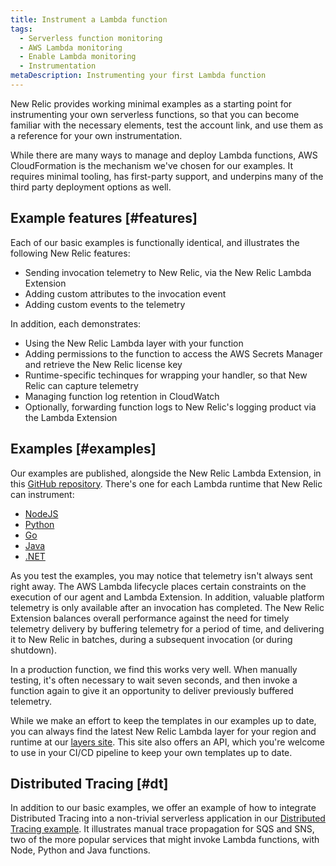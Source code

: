 ```yaml
---
title: Instrument a Lambda function
tags:
  - Serverless function monitoring
  - AWS Lambda monitoring
  - Enable Lambda monitoring
  - Instrumentation
metaDescription: Instrumenting your first Lambda function
---
```


New Relic provides working minimal examples as a starting point for instrumenting your own serverless functions, so
that you can become familiar with the necessary elements, test the account link, and use them as a reference for
your own instrumentation.

While there are many ways to manage and deploy Lambda functions, AWS CloudFormation is the mechanism we've chosen for
our examples. It requires minimal tooling, has first-party support, and underpins many of the third party deployment
options as well.

## Example features [#features]
Each of our basic examples is functionally identical, and illustrates the following New Relic features:

- Sending invocation telemetry to New Relic, via the New Relic Lambda Extension
- Adding custom attributes to the invocation event
- Adding custom events to the telemetry

In addition, each demonstrates:

- Using the New Relic Lambda layer with your function
- Adding permissions to the function to access the AWS Secrets Manager and retrieve the New Relic license key
- Runtime-specific techinques for wrapping your handler, so that New Relic can capture telemetry
- Managing function log retention in CloudWatch
- Optionally, forwarding function logs to New Relic's logging product via the Lambda Extension

## Examples [#examples]
Our examples are published, alongside the New Relic Lambda Extension, in this
[GitHub repository](https://github.com/newrelic/newrelic-lambda-extension). There's one for each Lambda runtime that
New Relic can instrument:

- [NodeJS](https://github.com/newrelic/newrelic-lambda-extension/tree/main/examples/sam/node)
- [Python](https://github.com/newrelic/newrelic-lambda-extension/tree/main/examples/sam/python)
- [Go](https://github.com/newrelic/newrelic-lambda-extension/tree/main/examples/sam/go)
- [Java](https://github.com/newrelic/newrelic-lambda-extension/tree/main/examples/sam/java)
- [.NET](https://github.com/newrelic/newrelic-lambda-extension/tree/main/examples/sam/dotnet)

<Callout variant="tip">
  As you test the examples, you may notice that telemetry isn't always sent right away. The AWS Lambda lifecycle places
  certain constraints on the execution of our agent and Lambda Extension. In addition, valuable platform telemetry
  is only available after an invocation has completed. The New Relic Extension balances overall performance against
  the need for timely telemetry delivery by buffering telemetry for a period of time, and delivering it to New Relic in
  batches, during a subsequent invocation (or during shutdown).

  In a production function, we find this works very well. When manually testing, it's often necessary to wait seven
  seconds, and then invoke a function again to give it an opportunity to deliver previously buffered telemetry.
</Callout>

While we make an effort to keep the templates in our examples up to date, you can always find the latest New Relic
Lambda layer for your region and runtime at our [layers site](https://layers.newrelic-external.com/). This site also
offers an API, which you're welcome to use in your CI/CD pipeline to keep your own templates up to date.

## Distributed Tracing [#dt]

In addition to our basic examples, we offer an example of how to integrate Distributed Tracing into a non-trivial
serverless application in our
[Distributed Tracing example](https://github.com/newrelic/newrelic-lambda-extension/tree/main/examples/sam/distributedtracing).
It illustrates manual trace propagation for SQS and SNS, two of the more popular services that might invoke Lambda
functions, with Node, Python and Java functions.
